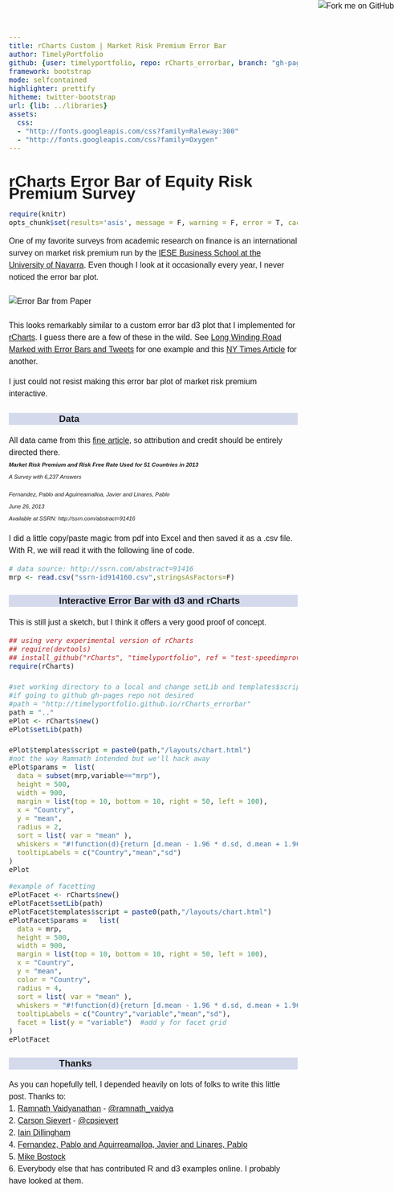 ```yaml
---
title: rCharts Custom | Market Risk Premium Error Bar
author: TimelyPortfolio
github: {user: timelyportfolio, repo: rCharts_errorbar, branch: "gh-pages"}
framework: bootstrap
mode: selfcontained
highlighter: prettify
hitheme: twitter-bootstrap
url: {lib: ../libraries}
assets:
  css:
  - "http://fonts.googleapis.com/css?family=Raleway:300"
  - "http://fonts.googleapis.com/css?family=Oxygen"
---
```

  
<style>
iframe{
  height:530px;
  width:940px;
  margin:auto auto;
}

body{
  font-family: 'Oxygen', sans-serif;
  font-size: 16px;
  line-height: 24px;
}

h1,h2,h3,h4 {
  font-family: 'Raleway', sans-serif;
}

.container { width: 950px; }

h3 {
  background-color: #D4DAEC;
    text-indent: 100px; 
}

h4 {
  text-indent: 100px;
}
</style>
  
<a href="https://github.com/timelyportfolio/rCharts_errorbar"><img style="position: absolute; top: 0; right: 0; border: 0;" src="https://s3.amazonaws.com/github/ribbons/forkme_right_darkblue_121621.png" alt="Fork me on GitHub"></a>

# rCharts Error Bar of Equity Risk Premium Survey

```r
require(knitr)
opts_chunk$set(results='asis', message = F, warning = F, error = T, cache = F, tidy = F)
```

One of my favorite surveys from academic research on finance is an international survey on market risk premium run by the [IESE Business School at the University of Navarra](http://www.iese.edu/).  Even though I look at it occasionally every year, I never noticed the error bar plot.
<br><br>
![Error Bar from Paper](figurefrompaper.png)
<br><br>
This looks remarkably similar to a custom error bar d3 plot that I implemented for [rCharts](http://rcharts.io).  I guess there are a few of these in the wild.  See [Long Winding Road Marked with Error Bars and Tweets](http://timelyportfolio.blogspot.com/2013/09/long-winding-road-marked-with-error.html) for one example and this [NY Times Article](http://www.nytimes.com/2013/10/11/sports/football/turning-advanced-statistics-into-fantasy-football-analysis.html?ref=football&_r=0) for another.

I just could not resist making this error bar plot of market risk premium interactive.

### Data
All data came from this [fine article](http://ssrn.com/abstract=91416), so attribution and credit should be entirely directed there.
<address style="font-size:70%;"><strong>Market Risk Premium and Risk Free Rate Used for 51 Countries in 2013</strong>    
A Survey with 6,237 Answers<p class="muted">Fernandez, Pablo and Aguirreamalloa, Javier and Linares, Pablo<br>June 26, 2013<br>Available at SSRN: http://ssrn.com/abstract=91416</p>
</address>

I did a little copy/paste magic from pdf into Excel and then saved it as a .csv file.  With R, we will read it with the following line of code.

```r
# data source: http://ssrn.com/abstract=91416
mrp <- read.csv("ssrn-id914160.csv",stringsAsFactors=F)
```


### Interactive Error Bar with d3 and rCharts

This is still just a sketch, but I think it offers a very good proof of concept.

```r
## using very experimental version of rCharts
## require(devtools)
## install_github("rCharts", "timelyportfolio", ref = "test-speedimprove")
require(rCharts)

#set working directory to a local and change setLib and templates$script
#if going to github gh-pages repo not desired
#path = "http://timelyportfolio.github.io/rCharts_errorbar"
path = ".."
ePlot <- rCharts$new()
ePlot$setLib(path)

ePlot$templates$script = paste0(path,"/layouts/chart.html")
#not the way Ramnath intended but we'll hack away
ePlot$params =  list(
  data = subset(mrp,variable=="mrp"),
  height = 500,
  width = 900,
  margin = list(top = 10, bottom = 10, right = 50, left = 100),
  x = "Country",
  y = "mean",
  radius = 2,
  sort = list( var = "mean" ),
  whiskers = "#!function(d){return [d.mean - 1.96 * d.sd, d.mean + 1.96 * d.sd]}!#",
  tooltipLabels = c("Country","mean","sd") 
)
ePlot
```

```r
#example of facetting
ePlotFacet <- rCharts$new()
ePlotFacet$setLib(path)
ePlotFacet$templates$script = paste0(path,"/layouts/chart.html")
ePlotFacet$params =   list(
  data = mrp,
  height = 500,
  width = 900,
  margin = list(top = 10, bottom = 10, right = 50, left = 100),
  x = "Country",
  y = "mean",
  color = "Country",
  radius = 4,
  sort = list( var = "mean" ),
  whiskers = "#!function(d){return [d.mean - 1.96 * d.sd, d.mean + 1.96 * d.sd]}!#",
  tooltipLabels = c("Country","variable","mean","sd"),
  facet = list(y = "variable")  #add y for facet grid
)
ePlotFacet
```

### Thanks
As you can hopefully tell, I depended heavily on lots of folks to write this little post.  Thanks to:    
1. [Ramnath Vaidyanathan](http://github.com/ramnathv) - [@ramnath_vaidya](https://twitter.com/ramnath_vaidya)    
2. [Carson Sievert](http://cpsievert.github.io/) - [@cpsievert](https://twitter.com/cpsievert)    
2. [Iain Dillingham](http://dillingham.me.uk/)    
4. [Fernandez, Pablo and Aguirreamalloa, Javier and Linares, Pablo](http://ssrn.com/abstract=91416)    
5. [Mike Bostock](http://bost.ocks.org/mike/)    
6. Everybody else that has contributed R and d3 examples online. I probably have looked at them.

